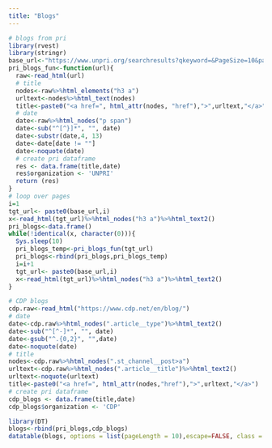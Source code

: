 ---
title: "Blogs"
---

```{r echo=FALSE, results='asis'}
# blogs from pri
library(rvest)
library(stringr)
base_url<-"https://www.unpri.org/searchresults?qkeyword=&PageSize=10&parametrics=WVPUBDATE%7C%5BNOW-365DAY%20TO%20NOW%5D%2CWVSECTIONCODE%7C1024&cmd=GoToPage&val="
pri_blogs_fun<-function(url){
  raw<-read_html(url)
  # title
  nodes<-raw%>%html_elements("h3 a")
  urltext<-nodes%>%html_text(nodes)
  title<-paste0("<a href=", html_attr(nodes, "href"),">",urltext,"</a>")
  # date
  date<-raw%>%html_nodes("p span")
  date<-sub("^[^}]*", "", date)
  date<-substr(date,4, 13)
  date<-date[date != ""]
  date<-noquote(date)
  # create pri dataframe
  res <- data.frame(title,date)
  res$organization <- 'UNPRI'
  return (res)
}
# loop over pages
i=1
tgt_url<- paste0(base_url,i)
x<-read_html(tgt_url)%>%html_nodes("h3 a")%>%html_text2()
pri_blogs<-data.frame()
while(!identical(x, character(0))){
  Sys.sleep(10)
  pri_blogs_temp<-pri_blogs_fun(tgt_url)
  pri_blogs<-rbind(pri_blogs,pri_blogs_temp)
  i=i+1
  tgt_url<- paste0(base_url,i)
  x<-read_html(tgt_url)%>%html_nodes("h3 a")%>%html_text2()
}
```

```{r echo=FALSE, results='asis'}
# CDP blogs
cdp.raw<-read_html("https://www.cdp.net/en/blog/")
# date
date<-cdp.raw%>%html_nodes(".article__type")%>%html_text2()
date<-sub("^[^-]*", "", date)
date<-gsub("^.{0,2}", "",date)
date<-noquote(date)
# title
nodes<-cdp.raw%>%html_nodes(".st_channel__post>a")
urltext<-cdp.raw%>%html_nodes(".article__title")%>%html_text2()
urltext<-noquote(urltext)
title<-paste0("<a href=", html_attr(nodes,"href"),">",urltext,"</a>")
# create pri dataframe
cdp_blogs <- data.frame(title,date)
cdp_blogs$organization <- 'CDP'
```

```{r echo=FALSE, results='asis'}
library(DT)
blogs<-rbind(pri_blogs,cdp_blogs)
datatable(blogs, options = list(pageLength = 10),escape=FALSE, class = 'cell-border stripe')
```
